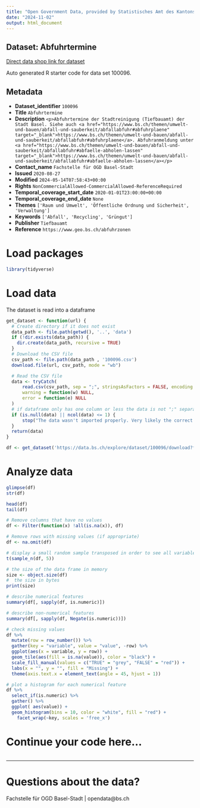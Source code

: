 ```yaml
---
title: "Open Government Data, provided by Statistisches Amt des Kantons Basel-Stadt - Fachstelle OGD"
date: "2024-11-02"
output: html_document
---
```


## Dataset: Abfuhrtermine

[Direct data shop link for dataset](https://data.bs.ch/explore/dataset/100096)

Auto generated R starter code for data set 100096.

## Metadata

- **Dataset_identifier** `100096`
- **Title** `Abfuhrtermine`
- **Description** `<p>Abfuhrtermine der Stadtreinigung (Tiefbauamt) der Stadt Basel. Siehe auch <a href="https://www.bs.ch/themen/umwelt-und-bauen/abfall-und-sauberkeit/abfallabfuhr#abfuhrplaene" target="_blank">https://www.bs.ch/themen/umwelt-und-bauen/abfall-und-sauberkeit/abfallabfuhr#abfuhrplaene</a>. Abfuhranmeldung unter <a href="https://www.bs.ch/themen/umwelt-und-bauen/abfall-und-sauberkeit/abfallabfuhr#abfaelle-abholen-lassen" target="_blank">https://www.bs.ch/themen/umwelt-und-bauen/abfall-und-sauberkeit/abfallabfuhr#abfaelle-abholen-lassen</a></p>`
- **Contact_name** `Fachstelle für OGD Basel-Stadt`
- **Issued** `2020-08-27`
- **Modified** `2024-05-14T07:58:43+00:00`
- **Rights** `NonCommercialAllowed-CommercialAllowed-ReferenceRequired`
- **Temporal_coverage_start_date** `2020-01-01T23:00:00+00:00`
- **Temporal_coverage_end_date** `None`
- **Themes** `['Raum und Umwelt', 'Öffentliche Ordnung und Sicherheit', 'Verwaltung']`
- **Keywords** `['Abfall', 'Recycling', 'Grüngut']`
- **Publisher** `Tiefbauamt`
- **Reference** `https://www.geo.bs.ch/abfuhrzonen`


# Load packages

```r

library(tidyverse)
```

# Load data

The dataset is read into a dataframe

```r
get_dataset <- function(url) {
  # Create directory if it does not exist
  data_path <- file.path(getwd(), '..', 'data')
  if (!dir.exists(data_path)) {
    dir.create(data_path, recursive = TRUE)
  }
  # Download the CSV file
  csv_path <- file.path(data_path , '100096.csv')
  download.file(url, csv_path, mode = "wb")

  # Read the CSV file
  data <- tryCatch(
      read.csv(csv_path, sep = ";", stringsAsFactors = FALSE, encoding = "UTF-8"),
      warning = function(w) NULL,
      error = function(e) NULL
  )
  # if dataframe only has one column or less the data is not ";" separated
  if (is.null(data) || ncol(data) <= 1) {
      stop("The data wasn't imported properly. Very likely the correct separator couldn't be found.\nPlease check the dataset manually and adjust the code.")
  }
  return(data)
}
```

```r

df <- get_dataset('https://data.bs.ch/explore/dataset/100096/download?format=csv&timezone=Europe%2FZurich')

```

# Analyze data

```r

glimpse(df)
str(df)

head(df)
tail(df)

```

```r
# Remove columns that have no values
df <- Filter(function(x) !all(is.na(x)), df)

# Remove rows with missing values (if appropriate)
df <- na.omit(df)
```

```r
# display a small random sample transposed in order to see all variables
t(sample_n(df, 5))
```

```r
# the size of the data frame in memory
size <- object.size(df)
#  the size in bytes
print(size)
```

```r
# describe numerical features
summary(df[, sapply(df, is.numeric)])
```

```r
# describe non-numerical features
summary(df[, sapply(df, Negate(is.numeric))])
```

```r
# check missing values
df %>%
  mutate(row = row_number()) %>%
  gather(key = "variable", value = "value", -row) %>%
  ggplot(aes(x = variable, y = row)) +
  geom_tile(aes(fill = is.na(value)), color = "black") +
  scale_fill_manual(values = c("TRUE" = "grey", "FALSE" = "red")) +
  labs(x = "", y = "", fill = "Missing") +
  theme(axis.text.x = element_text(angle = 45, hjust = 1))
```

```r
# plot a histogram for each numerical feature
df %>%
  select_if(is.numeric) %>%
  gather() %>%
  ggplot( aes(value)) +
  geom_histogram(bins = 10, color = "white", fill = "red") +
    facet_wrap(~key, scales = 'free_x')
```

# Continue your code here...

```r

```
------------------------------------------------------------------------

# Questions about the data?

Fachstelle für OGD Basel-Stadt | opendata@bs.ch
